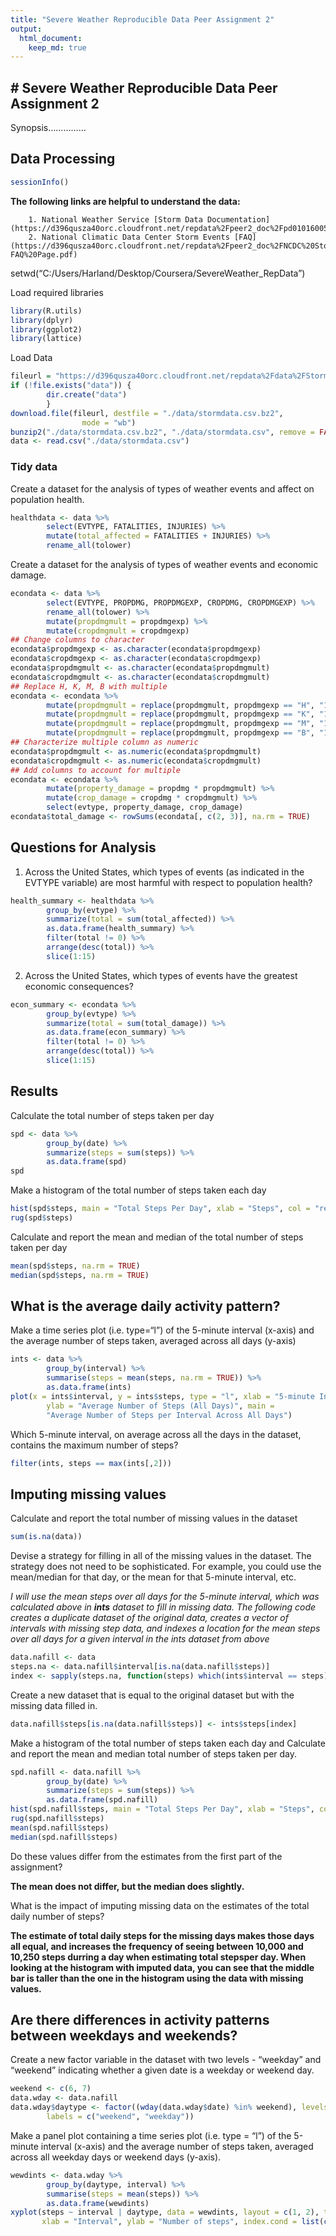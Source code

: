 ```yaml
---
title: "Severe Weather Reproducible Data Peer Assignment 2"
output: 
  html_document:
    keep_md: true
---
```


# Severe Weather Reproducible Data Peer Assignment 2
---------------------------------------------------

Synopsis...............

## Data Processing

```r
sessionInfo()
```

**The following links are helpful to understand the data:**

        1. National Weather Service [Storm Data Documentation](https://d396qusza40orc.cloudfront.net/repdata%2Fpeer2_doc%2Fpd01016005curr.pdf)
        2. National Climatic Data Center Storm Events [FAQ](https://d396qusza40orc.cloudfront.net/repdata%2Fpeer2_doc%2FNCDC%20Storm%20Events-FAQ%20Page.pdf)

setwd("C:/Users/Harland/Desktop/Coursera/SevereWeather_RepData")

Load required libraries

```r
library(R.utils)
library(dplyr)
library(ggplot2)
library(lattice)
```

Load Data

```r
fileurl = "https://d396qusza40orc.cloudfront.net/repdata%2Fdata%2FStormData.csv.bz2"
if (!file.exists("data")) {
        dir.create("data")
        }
download.file(fileurl, destfile = "./data/stormdata.csv.bz2", 
                mode = "wb")
bunzip2("./data/stormdata.csv.bz2", "./data/stormdata.csv", remove = FALSE, skip = TRUE)
data <- read.csv("./data/stormdata.csv")
```

### Tidy data

Create a dataset for the analysis of types of weather events and affect on population health.

```r
healthdata <- data %>%
        select(EVTYPE, FATALITIES, INJURIES) %>%
        mutate(total_affected = FATALITIES + INJURIES) %>%
        rename_all(tolower)
```

Create a dataset for the analysis of types of weather events and economic damage.

```r
econdata <- data %>%
        select(EVTYPE, PROPDMG, PROPDMGEXP, CROPDMG, CROPDMGEXP) %>%
        rename_all(tolower) %>%
        mutate(propdmgmult = propdmgexp) %>%
        mutate(cropdmgmult = cropdmgexp)
## Change columns to character
econdata$propdmgexp <- as.character(econdata$propdmgexp)
econdata$cropdmgexp <- as.character(econdata$cropdmgexp)
econdata$propdmgmult <- as.character(econdata$propdmgmult)
econdata$cropdmgmult <- as.character(econdata$cropdmgmult)
## Replace H, K, M, B with multiple
econdata <- econdata %>%
        mutate(propdmgmult = replace(propdmgmult, propdmgexp == "H", "100")) %>%
        mutate(propdmgmult = replace(propdmgmult, propdmgexp == "K", "1000")) %>%
        mutate(propdmgmult = replace(propdmgmult, propdmgexp == "M", "1000000")) %>%
        mutate(propdmgmult = replace(propdmgmult, propdmgexp == "B", "1000000000"))
## Characterize multiple column as numeric
econdata$propdmgmult <- as.numeric(econdata$propdmgmult)
econdata$cropdmgmult <- as.numeric(econdata$cropdmgmult)
## Add columns to account for multiple
econdata <- econdata %>%
        mutate(property_damage = propdmg * propdmgmult) %>%
        mutate(crop_damage = cropdmg * cropdmgmult) %>%
        select(evtype, property_damage, crop_damage)
econdata$total_damage <- rowSums(econdata[, c(2, 3)], na.rm = TRUE)
```

## Questions for Analysis

1. Across the United States, which types of events (as indicated in the EVTYPE variable) are most harmful with respect to population health?

```r
health_summary <- healthdata %>%
        group_by(evtype) %>%
        summarize(total = sum(total_affected)) %>%
        as.data.frame(health_summary) %>%
        filter(total != 0) %>%
        arrange(desc(total)) %>%
        slice(1:15)
```

2. Across the United States, which types of events have the greatest economic consequences?

```r
econ_summary <- econdata %>%
        group_by(evtype) %>%
        summarize(total = sum(total_damage)) %>%
        as.data.frame(econ_summary) %>%
        filter(total != 0) %>%
        arrange(desc(total)) %>%
        slice(1:15)
```

## Results

Calculate the total number of steps taken per day

```r
spd <- data %>% 
        group_by(date) %>%
        summarize(steps = sum(steps)) %>%
        as.data.frame(spd)
spd
```

Make a histogram of the total number of steps taken each day

```r
hist(spd$steps, main = "Total Steps Per Day", xlab = "Steps", col = "red", breaks = 10)
rug(spd$steps)
```

Calculate and report the mean and median of the total number of steps taken per day

```r
mean(spd$steps, na.rm = TRUE)
median(spd$steps, na.rm = TRUE)
```

## What is the average daily activity pattern?

Make a time series plot (i.e. type="l") of the 5-minute interval (x-axis) and the average number of steps taken, averaged across all days (y-axis)

```r
ints <- data %>%
        group_by(interval) %>%
        summarise(steps = mean(steps, na.rm = TRUE)) %>%
        as.data.frame(ints)
plot(x = ints$interval, y = ints$steps, type = "l", xlab = "5-minute Interval of Day",
        ylab = "Average Number of Steps (All Days)", main = 
        "Average Number of Steps per Interval Across All Days")
```

Which 5-minute interval, on average across all the days in the dataset, contains the maximum number of steps?

```r
filter(ints, steps == max(ints[,2]))
```

## Imputing missing values

Calculate and report the total number of missing values in the dataset

```r
sum(is.na(data))
```

Devise a strategy for filling in all of the missing values in the dataset. The strategy does not need to be sophisticated. For example, you could use the mean/median for that day, or the mean for that 5-minute interval, etc.

*I will use the mean steps over all days for the 5-minute interval, which was calculated above in **ints** dataset to fill in missing data.  The following code creates a duplicate dataset of the original data, creates a vector of intervals with missing step data, and indexes a location for the mean steps over all days for a given interval in the ints dataset from above*

```r
data.nafill <- data
steps.na <- data.nafill$interval[is.na(data.nafill$steps)]
index <- sapply(steps.na, function(steps) which(ints$interval == steps))
```

Create a new dataset that is equal to the original dataset but with the missing data filled in.

```r
data.nafill$steps[is.na(data.nafill$steps)] <- ints$steps[index]
```

Make a histogram of the total number of steps taken each day and Calculate and report the mean and median total number of steps taken per day.

```r
spd.nafill <- data.nafill %>% 
        group_by(date) %>%
        summarize(steps = sum(steps)) %>%
        as.data.frame(spd.nafill)
hist(spd.nafill$steps, main = "Total Steps Per Day", xlab = "Steps", col = "red", breaks = 10)
rug(spd.nafill$steps)
mean(spd.nafill$steps)
median(spd.nafill$steps)
```

Do these values differ from the estimates from the first part of the assignment?

**The mean does not differ, but the median does slightly.**

What is the impact of imputing missing data on the estimates of the total daily number of steps?

**The estimate of total daily steps for the missing days makes those days all equal, and increases the frequency of seeing between 10,000 and 10,250 steps durring a day when estimating total stepsper day.  When looking at the histogram with imputed data, you can see that the middle bar is taller than the one in the histogram using the data with missing values.**

## Are there differences in activity patterns between weekdays and weekends?

Create a new factor variable in the dataset with two levels - "weekday" and "weekend" indicating whether a given date is a weekday or weekend day.

```r
weekend <- c(6, 7)
data.wday <- data.nafill 
data.wday$daytype <- factor((wday(data.wday$date) %in% weekend), levels = c(TRUE, FALSE),
        labels = c("weekend", "weekday"))
```

Make a panel plot containing a time series plot (i.e. type = "l") of the 5-minute interval (x-axis) and the average number of steps taken, averaged across all weekday days or weekend days (y-axis).

```r
wewdints <- data.wday %>%
        group_by(daytype, interval) %>%
        summarise(steps = mean(steps)) %>%
        as.data.frame(wewdints)
xyplot(steps ~ interval | daytype, data = wewdints, layout = c(1, 2), type = "l", 
       xlab = "Interval", ylab = "Number of steps", index.cond = list(c(2, 1)))
```
